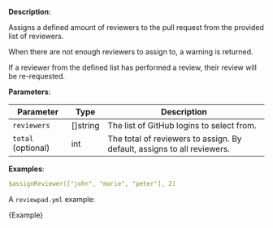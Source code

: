 
**Description**:

Assigns a defined amount of reviewers to the pull request from the provided list of reviewers.

When there are not enough reviewers to assign to, a warning is returned.

If a reviewer from the defined list has performed a review, their review will be re-requested.

**Parameters**:

| Parameter          | Type      | Description                                                             |
| ------------------ | --------- | ----------------------------------------------------------------------- |
| `reviewers`        | \[]string | The list of GitHub logins to select from.                               |
| `total` (optional) | int       | The total of reviewers to assign. By default, assigns to all reviewers. |

**Examples**:

```yml
$assignReviewer(["john", "marie", "peter"], 2)
```

A `reviewpad.yml` example:

<CodeBlock language="yml">{Example}</CodeBlock>
